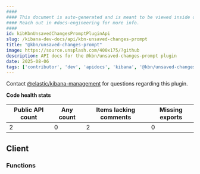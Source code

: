 ```yaml
---
####
#### This document is auto-generated and is meant to be viewed inside our experimental, new docs system.
#### Reach out in #docs-engineering for more info.
####
id: kibKbnUnsavedChangesPromptPluginApi
slug: /kibana-dev-docs/api/kbn-unsaved-changes-prompt
title: "@kbn/unsaved-changes-prompt"
image: https://source.unsplash.com/400x175/?github
description: API docs for the @kbn/unsaved-changes-prompt plugin
date: 2025-08-06
tags: ['contributor', 'dev', 'apidocs', 'kibana', '@kbn/unsaved-changes-prompt']
---
```




Contact [@elastic/kibana-management](https://github.com/orgs/elastic/teams/kibana-management) for questions regarding this plugin.

**Code health stats**

| Public API count  | Any count | Items lacking comments | Missing exports |
|-------------------|-----------|------------------------|-----------------|
| 2 | 0 | 2 | 0 |

## Client

### Functions
<DocDefinitionList data={kbnUnsavedChangesPromptObj.client.functions}/>

